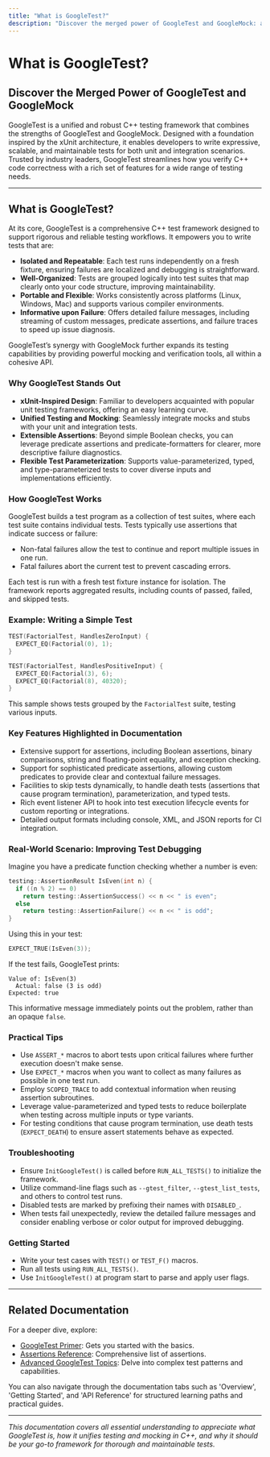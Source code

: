 ```yaml
---
title: "What is GoogleTest?"
description: "Discover the merged power of GoogleTest and GoogleMock: a unified, robust C++ test framework trusted by industry leaders. Learn how its xUnit-inspired design enables expressive, scalable, and maintainable tests for both unit and integration scenarios."
---
```


# What is GoogleTest?

## Discover the Merged Power of GoogleTest and GoogleMock

GoogleTest is a unified and robust C++ testing framework that combines the strengths of GoogleTest and GoogleMock. Designed with a foundation inspired by the xUnit architecture, it enables developers to write expressive, scalable, and maintainable tests for both unit and integration scenarios. Trusted by industry leaders, GoogleTest streamlines how you verify C++ code correctness with a rich set of features for a wide range of testing needs.

---

## What is GoogleTest?

At its core, GoogleTest is a comprehensive C++ test framework designed to support rigorous and reliable testing workflows. It empowers you to write tests that are:

- **Isolated and Repeatable**: Each test runs independently on a fresh fixture, ensuring failures are localized and debugging is straightforward.
- **Well-Organized**: Tests are grouped logically into test suites that map clearly onto your code structure, improving maintainability.
- **Portable and Flexible**: Works consistently across platforms (Linux, Windows, Mac) and supports various compiler environments.
- **Informative upon Failure**: Offers detailed failure messages, including streaming of custom messages, predicate assertions, and failure traces to speed up issue diagnosis.

GoogleTest’s synergy with GoogleMock further expands its testing capabilities by providing powerful mocking and verification tools, all within a cohesive API.

### Why GoogleTest Stands Out

- **xUnit-Inspired Design**: Familiar to developers acquainted with popular unit testing frameworks, offering an easy learning curve.
- **Unified Testing and Mocking**: Seamlessly integrate mocks and stubs with your unit and integration tests.
- **Extensible Assertions**: Beyond simple Boolean checks, you can leverage predicate assertions and predicate-formatters for clearer, more descriptive failure diagnostics.
- **Flexible Test Parameterization**: Supports value-parameterized, typed, and type-parameterized tests to cover diverse inputs and implementations efficiently.

### How GoogleTest Works

GoogleTest builds a test program as a collection of test suites, where each test suite contains individual tests. Tests typically use assertions that indicate success or failure:

- Non-fatal failures allow the test to continue and report multiple issues in one run.
- Fatal failures abort the current test to prevent cascading errors.

Each test is run with a fresh test fixture instance for isolation. The framework reports aggregated results, including counts of passed, failed, and skipped tests.

### Example: Writing a Simple Test

```cpp
TEST(FactorialTest, HandlesZeroInput) {
  EXPECT_EQ(Factorial(0), 1);
}

TEST(FactorialTest, HandlesPositiveInput) {
  EXPECT_EQ(Factorial(3), 6);
  EXPECT_EQ(Factorial(8), 40320);
}
```

This sample shows tests grouped by the `FactorialTest` suite, testing various inputs.

### Key Features Highlighted in Documentation

- Extensive support for assertions, including Boolean assertions, binary comparisons, string and floating-point equality, and exception checking.
- Support for sophisticated predicate assertions, allowing custom predicates to provide clear and contextual failure messages.
- Facilities to skip tests dynamically, to handle death tests (assertions that cause program termination), parameterization, and typed tests.
- Rich event listener API to hook into test execution lifecycle events for custom reporting or integrations.
- Detailed output formats including console, XML, and JSON reports for CI integration.

### Real-World Scenario: Improving Test Debugging

Imagine you have a predicate function checking whether a number is even:

```cpp
testing::AssertionResult IsEven(int n) {
  if ((n % 2) == 0)
    return testing::AssertionSuccess() << n << " is even";
  else
    return testing::AssertionFailure() << n << " is odd";
}
```

Using this in your test:

```cpp
EXPECT_TRUE(IsEven(3));
```

If the test fails, GoogleTest prints:

```
Value of: IsEven(3)
  Actual: false (3 is odd)
Expected: true
```

This informative message immediately points out the problem, rather than an opaque `false`.

### Practical Tips

- Use `ASSERT_*` macros to abort tests upon critical failures where further execution doesn't make sense.
- Use `EXPECT_*` macros when you want to collect as many failures as possible in one test run.
- Employ `SCOPED_TRACE` to add contextual information when reusing assertion subroutines.
- Leverage value-parameterized and typed tests to reduce boilerplate when testing across multiple inputs or type variants.
- For testing conditions that cause program termination, use death tests (`EXPECT_DEATH`) to ensure assert statements behave as expected.

### Troubleshooting

- Ensure `InitGoogleTest()` is called before `RUN_ALL_TESTS()` to initialize the framework.
- Utilize command-line flags such as `--gtest_filter`, `--gtest_list_tests`, and others to control test runs.
- Disabled tests are marked by prefixing their names with `DISABLED_`.
- When tests fail unexpectedly, review the detailed failure messages and consider enabling verbose or color output for improved debugging.

### Getting Started

- Write your test cases with `TEST()` or `TEST_F()` macros.
- Run all tests using `RUN_ALL_TESTS()`.
- Use `InitGoogleTest()` at program start to parse and apply user flags.


---

## Related Documentation

For a deeper dive, explore:

- [GoogleTest Primer](primer.md): Gets you started with the basics.
- [Assertions Reference](reference/assertions.md): Comprehensive list of assertions.
- [Advanced GoogleTest Topics](docs/advanced.md): Delve into complex test patterns and capabilities.

You can also navigate through the documentation tabs such as 'Overview', 'Getting Started', and 'API Reference' for structured learning paths and practical guides.


---

*This documentation covers all essential understanding to appreciate what GoogleTest is, how it unifies testing and mocking in C++, and why it should be your go-to framework for thorough and maintainable tests.*